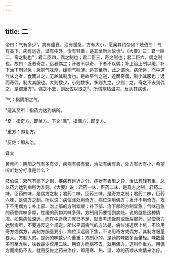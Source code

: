 ```yaml
---
---
---
```

title: 二
---




帝曰：气有多少¹，病有盛衰，治有缓急，方有大小，愿闻其约奈何？岐伯曰：气有高下，病有远近，证有中外，治有轻重，适其至所为故也²。《大要》曰：君一臣二，奇之制也³；君二臣四，偶之制也；君二臣三，奇之制也；君二臣六，偶之制也。故曰：近者奇之，远者偶之；汗者不以奇，下者不以偶；补上治上制以缓，补下治下制以急；急则气味厚，缓则气味薄。适其至所，此之谓也。病所远，而中道气味之者，食而过之，无越其制度也。是故平气之道，近而奇偶，制小其服也；远而奇偶，制大其服也。大则数少，小则数多。多则九之，少则二之。奇之不去则偶之，是谓重方⁴。偶之不去，则反佐以取之⁵，所谓寒热温凉，反从其病也。

¹气：指阴阳之气。

²适其至所：指药力达到病所。

³奇：指奇方，即单方。下文“偶”，指偶方，即复方。

⁴重方：即复方。

⁵反佐：即从治。

译文

黄帝问：阴阳之气有多有少，疾病有盛有衰，治法有缓有急，处方有大有小，希望听听划分标准是什么？

岐伯说：邪气有高下之别，疾病有远近之分，症状有表里之异，治法有轻有重，总以药力达到病所为准则。《大要》说：君药一味，臣药二味，是奇方之制；君药二味，臣药四味，是偶方之制；君药二味，臣药三味，是奇方之制；君药二味，臣药六味，是偶方之制。所以说：病位浅处用奇方，病位深用偶方；发汗不用奇方，攻下不用偶方；补上部、治上部的方制宜缓；补下部、治下部的方制宜急；气味迅急的药物其味多厚，性缓的药物其味多薄。方制用药要恰到病处，说的就是这种情况。如果病位深远，而在中途药力就已不足，就当考虑饭前或饭后服药，以使药力达到病所，不要违反这个规定。所以平调病气的方法是，病位浅近居上焦，不论用奇方或偶方，其制方服量要小；病位深远居下焦，不论用奇方或偶方，其制方服量要大。方制大的，是药的味数少而量重；方制小的，是药的味数多而量轻。味数最多可至九味，味数最少仅用二味。用奇方而病不去，就用偶方，这叫作重方。用偶方而病仍不去，就用反佐之药来治疗，即用寒、热、温、凉的药顺从病情来治疗。